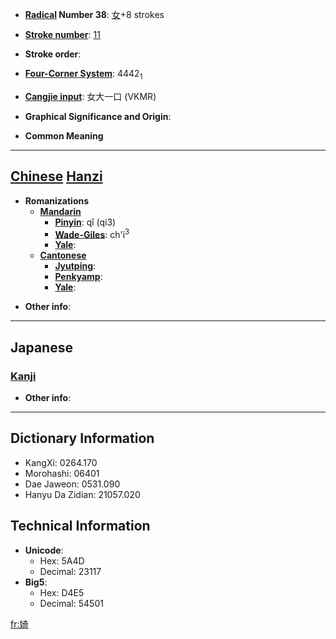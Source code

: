 * '''[[Wiktionary:Chinese radical index| Radical]] Number 38''': [[Wiktionary:Chinese radical index 女|女]]+8 strokes

* '''[[Wiktionary:Chinese total strokes index|Stroke number]]''': [[Wiktionary:Chinese total strokes index 11|11]]

* '''Stroke order''': 

* '''[[Wiktionary:Chinese four corner index|Four-Corner System]]''': 4442<sub>1</sub>

* '''[[Wiktionary:Chinese Cangjie index|Cangjie input]]''': 女大一口 (VKMR)

* '''Graphical Significance and Origin''': 

* '''Common Meaning'''

----

== [[Chinese]] [[Hanzi]] ==

* '''Romanizations'''
** '''[[Mandarin]]'''
*** '''[[Pinyin]]''': qǐ (qi3)
*** '''[[Wade-Giles]]''': ch'i<sup>3</sup>
*** '''[[Yale]]''': 
** '''[[Cantonese]]'''
*** '''[[Jyutping]]''':
*** '''[[Penkyamp]]''': 
*** '''[[Yale]]''': 

* '''Other info''': 

----

==Japanese==
===[[Kanji]]===
{{kanji|on readings=[[き]] (ki)
|kun readings=[[みめよい]] (mimeyoi)
}}

* '''Other info''':  

----

== Dictionary Information ==

* KangXi: 0264.170
* Morohashi: 06401
* Dae Jaweon: 0531.090
* Hanyu Da Zidian: 21057.020

== Technical Information ==

* '''Unicode''':
** Hex: 5A4D
** Decimal: 23117
* '''Big5''':
** Hex: D4E5
** Decimal: 54501

[[fr:婍]]